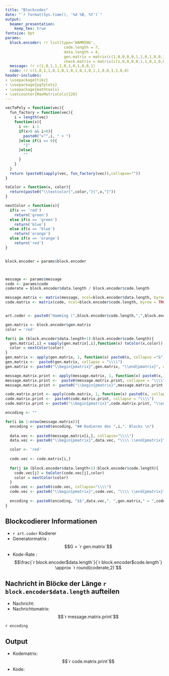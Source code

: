 ```yaml
---
title: "Blockcodes"
date: "`r format(Sys.time(), '%d %B, %Y')`"
output: 
  beamer_presentation:
    keep_tex: true
fontsize: 8pt
params:
  block.encoder: !r list(type='HAMMING',
                          code.length = 7,
                          data.length = 4,
                          gen.matrix = matrix(c(1,0,0,0,0,1,1,0,1,0,0,1,0,1,0,0,1,0,1,1,0,0,0,0,1,1,1,1), nrow=4, byrow=T),
                          check.matrix = matrix(c(1,0,0,0,0,1,1,0,1,0,0,1,0,1,0,0,1,0,1,1,0,0,0,0,1,1,1,1), nrow=4, byrow=T))
  message: !r c(1,0,1,1,1,0,1,0,1,0,0,1)
  code: !r c(1,0,1,1,0,1,0,1,0,1,0,1,0,1,1,0,0,1,1,0,0)
header-includes:
- \usepackage{tikz}
- \usepackage{pgfplots}
- \usepackage{mathtools}
- \setcounter{MaxMatrixCols}{20}
---
```


```r

vecToPoly = function(vec){
  fun_factory = function(vec){
    i = length(vec)
    function(x){
      i <<- i-1
      if(x>0 && i>0){
        paste0("x^",i, " + ")
      }else if(i == 0){
        "1"
      }else{
        ""
      }
    }
  }
  return (paste0(sapply(vec, fun_factory(vec)),collapse=""))
}

toColor = function(x, color){
  return(paste0("\\textcolor{",color,"}{",x,"}"))
}

nextColor = function(x){
  if(x == 'red')
    return('green')
  else if(x == 'green')
    return('blue')
  else if(x == 'blue')
    return('orange')
  else if(x == 'orange')
    return('red')
}


block.encoder = params$block.encoder



message <- params$message
code <- params$code
coderate = block.encoder$data.length / block.encoder$code.length

message.matrix <- matrix(message, ncol=block.encoder$data.length, byrow = TRUE)
code.matrix <- matrix(code, ncol=block.encoder$code.length, byrow = TRUE)


art.coder <- paste0("Hamming (",block.encoder$code.length,",",block.encoder$data.length,")")

gen.matrix <- block.encoder$gen.matrix
color = 'red'

for(i in (block.encoder$data.length+1):block.encoder$code.length){
  gen.matrix[,i] = sapply(gen.matrix[,i],function(x) toColor(x,color))
  color = nextColor(color)
}
gen.matrix <- apply(gen.matrix, 1, function(x) paste0(x, collapse ="&"))
gen.matrix <-  paste0(gen.matrix, collapse = "\\\\")
gen.matrix <- paste0("\\begin{pmatrix}",gen.matrix, "\\end{pmatrix}", collapse="")

message.matrix.print <- apply(message.matrix, 1, function(x) paste0(x, collapse ="&"))
message.matrix.print <-  paste0(message.matrix.print, collapse = "\\\\")
message.matrix.print <- paste0("\\begin{pmatrix}",message.matrix.print, "\\end{pmatrix}", collapse="")

code.matrix.print <- apply(code.matrix, 1, function(x) paste0(x, collapse ="&"))
code.matrix.print <-  paste0(code.matrix.print, collapse = "\\\\")
code.matrix.print <- paste0("\\begin{pmatrix}",code.matrix.print, "\\end{pmatrix}", collapse="")

encoding <- ""

for(i in 1:nrow(message.matrix)){
  encoding <- paste0(encoding, "## Kodieren des ",i,". Blocks \n")
  
  data.vec <- paste0(message.matrix[i,], collapse="\\\\")
  data.vec <- paste0("\\begin{pmatrix}",data.vec, "\\\\ \\end{pmatrix}^T", collapse="")

  color <- 'red'
 
  code.vec <- code.matrix[i,]
  
  for(j in (block.encoder$data.length+1):block.encoder$code.length){
    code.vec[j] = toColor(code.vec[j],color)
    color = nextColor(color)
  }
  code.vec <- paste0(code.vec, collapse="\\\\")
  code.vec <- paste0("\\begin{pmatrix}",code.vec, "\\\\ \\end{pmatrix}^T", collapse="")
  
  encoding <- paste0(encoding, "$$",data.vec,". ",gen.matrix," = ",code.vec,"$$\n\n")
}

```



## Blockcodierer Informationen

- `r art.coder` Kodierer
- Generatormatrix : $$G = `r gen.matrix`$$
- Kode-Rate : $$\frac{`r block.encoder$data.length`}{`r block.encoder$code.length`} \approx `r round(coderate,2)`$$


## Nachricht in Blöcke der Länge `r block.encoder$data.length` aufteilen

- Nachricht: \begin{center}(`r message`)\end{center}
- Nachrichtsmatrix: $$`r message.matrix.print`$$

`r encoding`

## Output

- Kodematrix: $$`r code.matrix.print`$$
- Kode: \begin{center}(`r code`)\end{center}







